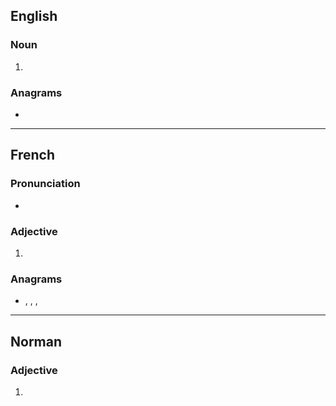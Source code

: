 ==English==

===Noun===
{{head|en|noun form}}

# {{plural of|en|maigre}}

===Anagrams===
* {{anagrams|en|a=aegimrs|gisarme|imagers|mirages|simagre}}

----

==French==

===Pronunciation===
* {{audio|fr|LL-Q150 (fra)-Lyokoï-maigres.wav|Audio}}

===Adjective===
{{head|fr|adjective form}}

# {{plural of|fr|maigre}}

===Anagrams===
* {{l|fr|émigras}}, {{l|fr|gémiras}}, {{l|fr|germais}}, {{l|fr|girâmes}}

----

==Norman==

===Adjective===
{{head|nrf|adjective form|g=p}}

# {{plural of|nrf|maigre||thin}}